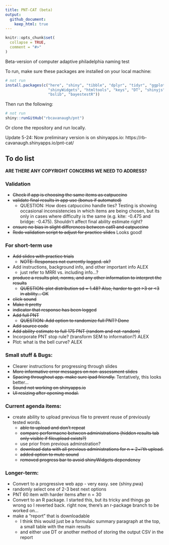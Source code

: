 ```yaml
---
title: PNT-CAT (beta)
output:
  github_document:
    keep_html: true
---
```



<!-- README.md is generated from README.Rmd. Please edit that file -->

```r
knitr::opts_chunk$set(
  collapse = TRUE,
  comment = "#>"
)
```



<!-- badges: start -->
<!-- badges: end -->

Beta-version of computer adaptive philadelphia naming test

To run, make sure these packages are installed on your local machine:

```r
# not run
install.packages(c("here", "shiny", "tibble", "dplyr", "tidyr", "ggplot2",
                   "shinyWidgets", "htmltools", "keys", "DT", "shinyjs", "catR",
                   "bslib", "bayestestR"))

```

Then run the following:

```r
# not run
shiny::runGitHub("rbcavanaugh/pnt")
```

Or clone the repository and run locally. 

Update 5-24: Now preliminary version is on shinyapps.io: https://rb-cavanaugh.shinyapps.io/pnt-cat/


## To do list

**ARE THERE ANY COPYRIGHT CONCERNS WE NEED TO ADDRESS?**

### Validation

- ~~Check if app is choosing the same items as catpuccino~~
- ~~validate final results in app use (bonus if automated)~~
  - QUESTION: How does catpuccino handle ties? Testing is showing occasional inconsistencies in which items are being chosen, but its only in cases where difficulty is the same (e.g. kite: -0.475 and bridge: -0.475). Shouldn't affect final ability estimate right? 
- ~~ensure no bias in slight differences between catR and catpuccino~~
- ~~Redo validation script to adjust for practice slides~~ Looks good!

### For short-term use

- ~~Add slides with practice trials~~
  - ~~NOTE: Responses not currently logged. ok?~~
- Add instructions, background info, and other important info ALEX
  - just refer to MRRI vs. including info...?
- ~~produce a results plot, norms, and any other information to interpret the results~~
  - ~~QUESTION: plot distribution sd = 1.48? Also, harder to get >3 or <3 in ability... OK~~
- ~~click sound~~
- ~~Make it pretty~~
- ~~indicator that response has been logged~~
- ~~Add full PNT~~
  - ~~QUESTION: Add option to randomize full PNT? Done~~
- ~~Add source code~~
- ~~Add ability estimate to full 175 PNT (random and not-random)~~
- Incorporate PNT stop rule? (transform SEM to information?) ALEX
- Plot: what is the bell curve? ALEX

### Small stuff & Bugs:
- Clearer instructions for progressing through slides
- ~~More informative error messages on non-assessment slides~~
- ~~Spacing throughout app. make sure ipad friendly.~~ Tentatively, this looks better...
- ~~Sound not working on shinyapps.io~~
- ~~UI resizing after opening modal.~~

### Current agenda items:

- create ability to upload previous file to prevent reuse of previously tested words.
  - ~~able to upload and don't repeat~~
  - ~~compare performacne between administrations (hidden results tab only visible if fileupload exists?)~~
  - use prior from previous adminstration?
  - ~~download data with all previous administrations for n = 2+i'th upload.~~
  - ~~added option to mute sound~~
  - ~~removed progress bar to avoid shinyWidgets dependency~~
  
### Longer-term:

- Convert to a progressive web app - very easy. see {shiny.pwa}
- randomly select one of 2-3 best next options
- PNT 60 item with harder items after n = 30
- Convert to an R package. I started this, but its tricky and things go wrong so I reverted back. right now, there's an r-package branch to be worked on...
- make a "report" that is downloadable
  - I think this would just be a formulaic summary paragraph at the top, a small table with the main results
  - and either use DT or another method of storing the output CSV in the report

